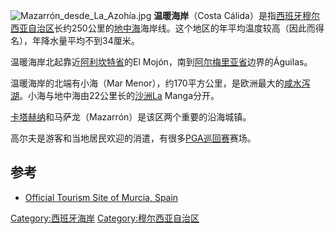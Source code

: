 [[Image:Mazarrón_desde_La_Azohía.jpg|thumb]]
'''温暖海岸'''（Costa Cálida）是指[[西班牙|西班牙]][[穆尔西亚自治区|穆尔西亚自治区]]长约250公里的[[地中海|地中海]]海岸线。这个地区的年平均温度较高（因此而得名），年降水量平均不到34厘米。 

温暖海岸北起靠近[[阿利坎特省|阿利坎特省]]的El Mojón，南到[[阿尔梅里亚省|阿尔梅里亚省]]边界的Águilas。

温暖海岸的北端有小海（Mar Menor），约170平方公里，是欧洲最大的[[鹹水湖|咸水泻湖]]。小海与地中海由22公里长的[[沙洲|沙洲]]La Manga分开。

[[卡塔赫纳_(西班牙)|卡塔赫纳]]和马萨龙（Mazarrón）是该区两个重要的沿海城镇。

高尔夫是游客和当地居民欢迎的消遣，有很多[[PGA巡回赛|PGA巡回赛]]赛场。

== 参考 ==
*[http://www.murciaturistica.es/ Official Tourism Site of Murcia, Spain] {{Wayback|url=http://www.murciaturistica.es/ |date=20201124154720 }} 

[[Category:西班牙海岸|Category:西班牙海岸]]
[[Category:穆尔西亚自治区|Category:穆尔西亚自治区]]